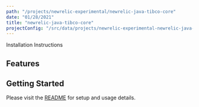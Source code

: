 ```yaml
---
path: "/projects/newrelic-experimental/newrelic-java-tibco-core"
date: "01/28/2021"
title: "newrelic-java-tibco-core"
projectConfig: "/src/data/projects/newrelic-experimental-newrelic-java-tibco-core.json"
---
```


<!-- Imports must occur at the top of the file -->



<Link to="https://github.com/newrelic-experimental/newrelic-java-tibco-core">Installation Instructions</Link>

## Features



## Getting Started

Please visit the [README](https://github.com/newrelic-experimental/newrelic-java-tibco-core#readme) for setup and usage details.

